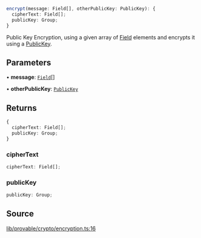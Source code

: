 ```ts
encrypt(message: Field[], otherPublicKey: PublicKey): {
  cipherText: Field[];
  publicKey: Group;
}
```

Public Key Encryption, using a given array of [Field](../../../variables/Field.mdx) elements and encrypts it using a [PublicKey](../../../classes/PublicKey.mdx).

## Parameters

• **message**: [`Field`](../../../classes/Field.mdx)[]

• **otherPublicKey**: [`PublicKey`](../../../classes/PublicKey.mdx)

## Returns

```ts
{
  cipherText: Field[];
  publicKey: Group;
}
```

### cipherText

```ts
cipherText: Field[];
```

### publicKey

```ts
publicKey: Group;
```

## Source

[lib/provable/crypto/encryption.ts:16](https://github.com/o1-labs/o1js/blob/fd7bd4b02f4f7cc1057cd423261d70c22275763a/src/lib/provable/crypto/encryption.ts#L16)
